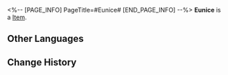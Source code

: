 <%-- [PAGE_INFO]
PageTitle=#Eunice#
[END_PAGE_INFO] --%>
{{Item Infobox
|id          = 250127
|image       = Item Eunice.png
|type        = 
|invCategory = 
|rarity      = 4
|effect      = 
|description = 
}}
'''Eunice''' is a [[Item]].

==Other Languages==
{{Other Languages
|en   = Eunice
|zhs  = 伊妮丝
|zht  = 伊妮絲
|ja   = イニス
|ko   = 유니스
|es   = Eunice
|fr   = Eunice
|ru   = Юнис
|th   = Eunice
|vi   = Eunice
|de   = Eunice
|id   = Eunice
|pt   = Eunice
}}

==Change History==
{{Change History|2.0}}